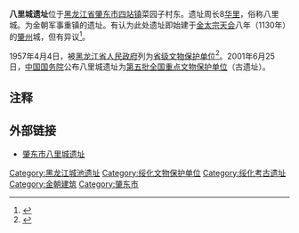 {{文物保护单位
| 名称 =  八里城遗址
| 图片 = 猪首瓷埙 八里城.jpg
| 说明 = 八里城出土的猪首瓷埙
| 级别 = 全国
| Cat = 黑龙江全国重点文物保护单位
| 省区市 = [[黑龙江省|黑龙江省]]
| 市/县名 = 
| 所在 = [[绥化市|绥化市]][[肇东市|肇东市]]
| 坐标 = <!-- 请使用{{Coord}}模板 -->
| 分类 = 古遗址
| 时代 =[[金朝|金]]
| 编号 = I-36			
| 登录 = 第五批全国重点文物保护单位
}}
'''八里城遗址'''位于[[黑龙江省|黑龙江省]][[肇东市|肇东市]][[四站镇|四站镇]]菜园子村东。遗址周长8[[华里|华里]]，俗称八里城。为金朝军事重镇的遗址。有认为此处遗址即始建于[[金太宗|金太宗]][[天会_(金朝)|天会]]八年（1130年）的[[肇州_(古代)|肇州]]城，但有异议<ref>{{Cite web |url=http://www.hljnews.cn/fouxw_wy/2009-04/15/content_732581.htm |title=肇东八里城遗址 |accessdate=2013-07-05 |author=作者：杨龙，编辑：赵艳玲 |date=2009-04-15 |work= |publisher=黑龙江新闻网，来源：黑龙江日报 |language=Zh-hans |deadurl=yes |archiveurl=https://web.archive.org/web/20160914130423/http://www.hljnews.cn/fouxw_wy/2009-04/15/content_732581.htm |archivedate=2016-09-14 |df= }}</ref>。

1957年4月4日，被[[黑龙江省人民政府|黑龙江省人民政府]]列为[[黑龙江省文物保护单位|省级文物保护单位]]<ref>{{Cite web |url=http://news.xinmin.cn/shehui/2013/06/04/20577342.html |title=全国重点文物保护单位八里城遗址 |accessdate=2013-07-05 |author= |date=2013-06-04 |work= |publisher=新民网，来源：东北网 |language=Zh-hans |archive-date=2016-03-04 |archive-url=https://web.archive.org/web/20160304203646/http://news.xinmin.cn/shehui/2013/06/04/20577342.html |dead-url=no }}</ref>。2001年6月25日，[[中华人民共和国国务院|中国国务院]]公布八里城遗址为[[第五批全国重点文物保护单位|第五批全国重点文物保护单位]]（古遗址）。

== 注释 ==

{{reflist}}

==外部链接==
*[http://society.dbw.cn/system/2004/09/13/017170454.shtml 肇东市八里城遗址]{{Wayback|url=http://society.dbw.cn/system/2004/09/13/017170454.shtml |date=20190727044051 }}

{{黑龙江全国重点文物保护单位}}
{{全国重点文物保护单位小作品}}
{{DEFAULTSORT:B}}
[[Category:黑龙江城池遗址|Category:黑龙江城池遗址]]
[[Category:绥化文物保护单位|Category:绥化文物保护单位]]
[[Category:绥化考古遗址|Category:绥化考古遗址]]
[[Category:金朝建筑|Category:金朝建筑]]
[[Category:肇东市|Category:肇东市]]
